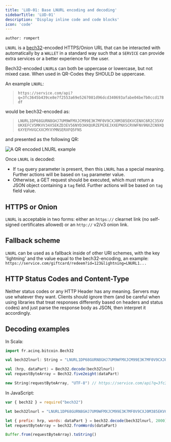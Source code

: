```yaml
---
title: 'LUD-01: Base LNURL encoding and decoding'
sidebarTitle: 'LUD-01'
description: 'Display inline code and code blocks'
icon: 'code'
---
```


`author: rompert`

`LNURL` is a [bech32](https://bips.xyz/173#bech32)-encoded HTTPS/Onion URL that can be interacted with automatically by a `WALLET` in a standard way such that a `SERVICE` can provide extra services or a better experience for the user.

Bech32-encoded `LNURL`s can both be uppercase or lowercase, but not mixed case. When used in QR-Codes they SHOULD be uppercase.

An example `LNURL`:
> `https://service.com/api?q=3fc3645b439ce8e7f2553a69e5267081d96dcd340693afabe04be7b0ccd178df`

would be bech32-encoded as:
> `LNURL1DP68GURN8GHJ7UM9WFMXJCM99E3K7MF0V9CXJ0M385EKVCENXC6R2C35XVUKXEFCV5MKVV34X5EKZD3EV56NYD3HXQURZEPEXEJXXEPNXSCRVWFNV9NXZCN9XQ6XYEFHVGCXXCMYXYMNSERXFQ5FNS`

and presented as the following QR:

![A QR encoded LNURL example](https://i.imgur.com/HbB7U1K.png)

Once `LNURL` is decoded:
- If `tag` query parameter is present, then this `LNURL` has a special meaning. Further actions will be based on `tag` parameter value.
- Otherwise, a GET request should be executed, which must return a JSON object containing a `tag` field. Further actions will be based on `tag` field value.

## HTTPS or Onion

`LNURL` is acceptable in two forms: either an `https://` clearnet link (no self-signed certificates allowed) or an `http://` v2/v3 onion link.

## Fallback scheme

`LNURL` can be used as a fallback inside of other URI schemes, with the key 'lightning' and the value equal to the bech32-encoding, an example: `https://service.com/giftcard/redeem?id=123&lightning=LNURL1...`

## HTTP Status Codes and Content-Type

Neither status codes or any HTTP Header has any meaning. Servers may use whatever they want. Clients should ignore them (and be careful when using libraries that treat responses differently based on headers and status codes) and just parse the response body as JSON, then interpret it accordingly.

## Decoding examples

In Scala:
```scala
import fr.acinq.bitcoin.Bech32

val bech32lnurl: String = "LNURL1DP68GURN8GHJ7UM9WFMXJCM99E3K7MF0V9CXJ0M385EKVCENXC6R2C35XVUKXEFCV5MKVV34X5EKZD3EV56NYD3HXQURZEPEXEJXXEPNXSCRVWFNV9NXZCN9XQ6XYEFHVGCXXCMYXYMNSERXFQ5FNS"

val (hrp, dataPart) = Bech32.decode(bech32lnurl)
val requestByteArray = Bech32.five2eight(dataPart)

new String(requestByteArray, "UTF-8") // https://service.com/api?q=3fc3645b439ce8e7f2553a69e5267081d96dcd340693afabe04be7b0ccd178df
```

In JavaScript:
```js
var { bech32 } = require("bech32")

let bech32lnurl = "LNURL1DP68GURN8GHJ7UM9WFMXJCM99E3K7MF0V9CXJ0M385EKVCENXC6R2C35XVUKXEFCV5MKVV34X5EKZD3EV56NYD3HXQURZEPEXEJXXEPNXSCRVWFNV9NXZCN9XQ6XYEFHVGCXXCMYXYMNSERXFQ5FNS"

let { prefix: hrp, words: dataPart } = bech32.decode(bech32lnurl, 2000)
let requestByteArray = bech32.fromWords(dataPart)

Buffer.from(requestByteArray).toString()
```